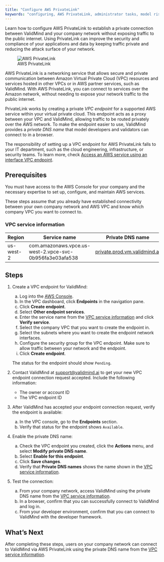 ```yaml
---
title: "Configure AWS PrivateLink"
keywords: "configuring, AWS PrivateLink, administrator tasks, model risk management, ValidMind"
---
```


Learn how to configure AWS PrivateLink to establish a private connection between ValidMind and your company network without exposing traffic to the public internet. Using PrivateLink can improve the security and compliance of your applications and data by keeping traffic private and reducing the attack surface of your network. 

![AWS PrivateLink](aws-privatelink.png)

AWS PrivateLink is a networking service that allows secure and private communication between Amazon Virtual Private Cloud (VPC) resources and services hosted in other VPCs or in AWS partner services, such as ValidMind. With AWS PrivateLink, you can connect to services over the Amazon network, without needing to expose your network traffic to the public internet.

PrivateLink works by creating a private _VPC endpoint_ for a supported AWS service within your virtual private cloud. This endpoint acts as a proxy between your VPC and ValidMind, allowing traffic to be routed privately over the AWS network. To make the endpoint easier to use, ValidMind provides a _private DNS name_ that model developers and validators can connect to in a browser.  

The responsibility of setting up a VPC endpoint for AWS PrivateLink falls to your IT department, such as the cloud engineering, infrastructure, or security teams. To learn more, check [Access an AWS service using an interface VPC endpoint](https://docs.aws.amazon.com/vpc/latest/privatelink/create-interface-endpoint.html#create-interface-endpoint).

## Prerequisites

You must have access to the AWS Console for your company and the necessary expertise to set up, configure, and maintain AWS services. 

These steps assume that you already have established connectivity between your own company network and AWS VPC and know which company VPC you want to connect to. 

### VPC service information

<!-- VM will provide one endpoint per region: us-east-1, us-west-2; eu-west-1; eu-central-1 
private.dev.vm.validmind.ai
private.prod.vm.validmind.ai

SOC 2 requires tracking access request for VPC endpoint
Recording: 46:00 FR InfoSec log in and set up endpoint > request pending, need to send endpoint ID and Owner (Account ID) to VM
51:00 VM login accept request pending for endpoint ID after verifying endpoint ID and Owner
56:00 FR InfoSec login
58:55 VM login to verify "Owner"
59:30 FR InfoSec login, verify the endpoint is available, enable private DNS names
1:03 FR Murat private DNS name is availabe, can log into SaaS UI
--->

| Region       | Service name                                            | Private DNS name             |
 ------------- | ------------------------------------------------------- | ---------------------------- |
| us-west-2    | com.amazonaws.vpce.us-west-2.vpce-svc-0b956fa3e03afa538 | [private.prod.vm.validmind.ai](private.prod.vm.validmind.ai) | 
<!--- | us-east-1    | com.amazonaws.vpce.us-west-2.vpce-svc-0b956fa3e03afa538 | private.prod.vm.validmind.ai | --->
<!--- | eu-west-1    | com.amazonaws.vpce.us-west-2.vpce-svc-0b956fa3e03afa538 | private.prod.vm.validmind.ai | --->
<!--- | eu-central-1 | com.amazonaws.vpce.us-west-2.vpce-svc-0b956fa3e03afa538 | private.prod.vm.validmind.ai | --->

## Steps

1. Create a VPC endpoint for ValidMind:

   a. Log into the [AWS Console](https://aws.amazon.com/console/). 
   b. In the VPC dashboard, click **Endpoints** in the navigation pane.
   c. Click **Create endpoint**.
   d. Select **Other endpoint services**.
   e. Enter the service name from the [VPC service information](#vpc-service-information) and click **Verify service**.
   f. Select the company VPC that you want to create the endpoint in.
   g. Select the subnets where you want to create the endpoint network interfaces.
   h. Configure the security group for the VPC endpoint. Make sure to allow traffic between your network and the endpoint.
   i. Click **Create endpoint**.

   The status for the endpoint should show `Pending`.

2. Contact ValidMind at [support@validmind.ai](mailto:support@validmind.ai?subject=VPC%20Endpoint%20Connection%20Request) to get your new VPC endpoint connection request accepted. Include the following information:

   - The owner or account ID
   - The VPC endpoint ID

3. After ValidMind has accepted your endpoint connection request, verify the endpoint is available:

   a. In the VPC console, go to the **Endpoints** section.
   b. Verify that status for the endpoint shows `Available`.

4. Enable the private DNS name:
   a. Check the VPC endpoint you created, click the **Actions** menu, and select **Modify private DNS name**.
   b. Select **Enable for this endpoint**.
   c. Click **Save changes**.
   d. Verify that **Private DNS names** shows the name shown in the [VPC service information](#vpc-service-information).

5. Test the connection:

   a. From your company network, access ValidMind using the private DNS name from the [VPC service information](#vpc-service-information).
   b. In a browser, confirm that you can successfully connect to ValidMind and log in.
   c. From your developer environment, confirm that you can connect to ValidMind with the developer framework.


<!---
## Troubleshooting

[Include any common issues or errors that may arise during the task and how to resolve them.]

--->

## What's Next

After completing these steps, users on your company network can connect to ValidMind via AWS PrivateLink using the private DNS name from the [VPC service information](#vpc-service-information). 
